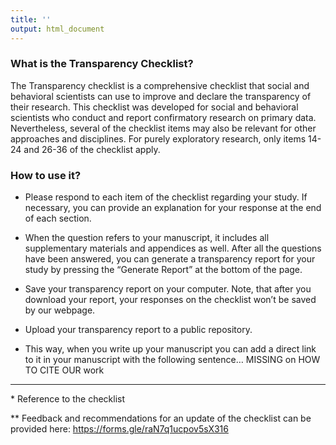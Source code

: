```yaml
---
title: ''
output: html_document
---
```


### What is the Transparency Checklist?

The Transparency checklist is a comprehensive checklist that social and behavioral scientists can use to improve and declare the transparency of their research.  This checklist was developed for social and behavioral scientists who conduct and report confirmatory research on primary data. Nevertheless, several of the checklist items may also be relevant for other approaches and disciplines. For purely exploratory research, only items 14-24 and 26-36 of the checklist apply. 


### How to use it?

- Please respond to each item of the checklist regarding your study. If necessary, you can provide an explanation for your response at the end of each section. 

- When the question refers to your manuscript, it includes all supplementary materials and appendices as well.
After all the questions have been answered, you can generate a transparency report for your study by pressing the “Generate Report” at the bottom of the page. 

- Save your transparency report on your computer. Note, that after you download your report, your responses on the checklist won’t be saved by our webpage.

- Upload your transparency report to a public repository.

- This way, when you write up your manuscript you can add a direct link to it in your manuscript with the following sentence… MISSING on HOW TO CITE OUR work

-----

\* Reference to the checklist

\*\* Feedback and recommendations for an update of the checklist can be provided here: [https://forms.gle/raN7q1ucpov5sX316](https://forms.gle/raN7q1ucpov5sX316)


